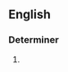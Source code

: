 {{also|any and all}}
==English==

===Determiner===
{{en-det|head=[[any]]-[[and]]-[[all]]}}

# {{alternative spelling of|any and all|lang=en}}